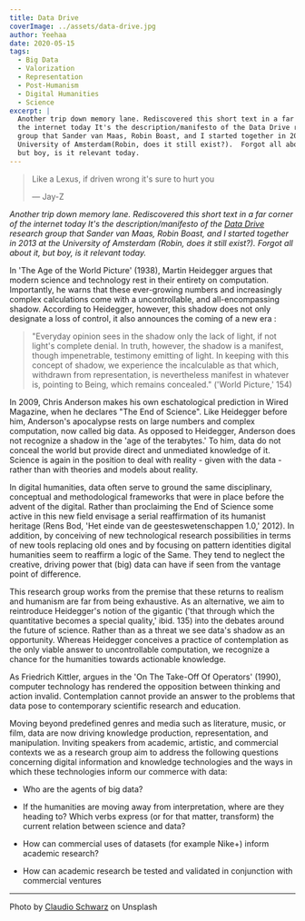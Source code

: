 ```yaml
---
title: Data Drive
coverImage: ../assets/data-drive.jpg
author: Yeehaa
date: 2020-05-15
tags: 
  - Big Data
  - Valorization
  - Representation
  - Post-Humanism
  - Digital Humanities
  - Science
excerpt: | 
  Another trip down memory lane. Rediscovered this short text in a far corner of
  the internet today It's the description/manifesto of the Data Drive research
  group that Sander van Maas, Robin Boast, and I started together in 2013 at the
  University of Amsterdam(Robin, does it still exist?).  Forgot all about it,
  but boy, is it relevant today.
---
```

> Like a Lexus, if driven wrong it's sure to hurt you
>
> &mdash; Jay-Z

*Another trip down memory lane. Rediscovered this short text in a far corner of
the internet today It's the description/manifesto of the [Data
Drive](https://www.uva.nl/binaries/content/assets/faculteiten/faculteit-der-geesteswetenschappen/onderzoek/new-research-organisation/hoogstad-jan-hein--boast-robin--maas-sander-van---data-drive.pdf)
research group that Sander van Maas, Robin Boast, and I started together in 2013
at the University of Amsterdam (Robin, does it still exist?).  Forgot all about it, but boy, is it relevant today.*

In 'The Age of the World Picture' (1938), Martin Heidegger argues that modern science and technology rest in their entirety on computation. Importantly, he warns that these ever-growing numbers and increasingly complex calculations come with a uncontrollable, and all-encompassing shadow. According to Heidegger, however, this shadow does not only designate a loss of control, it also announces the coming of a new era :

> "Everyday opinion sees in the shadow only the lack of light, 
> if not light's complete denial. In truth, however, the shadow 
> is a manifest, though impenetrable, testimony emitting of light. 
> In keeping with this concept of shadow, we experience the incalculable 
> as that which, withdrawn from representation, is nevertheless 
> manifest in whatever is, pointing to Being, 
> which remains concealed." ('World Picture,' 154)

In 2009, Chris Anderson makes his own eschatological prediction in Wired Magazine, when he declares "The End of Science". Like Heidegger before him, Anderson's apocalypse rests on large numbers and complex computation, now called big data. As opposed to Heidegger, Anderson does not recognize a shadow in the 'age of the terabytes.' To him, data do not conceal the world but provide direct and unmediated knowledge of it. Science is again in the position to deal with reality - given with the data - rather than with theories and models about reality.

In digital humanities, data often serve to ground the same disciplinary, conceptual and methodological frameworks that were in place before the advent of the digital. Rather than proclaiming the End of Science some active in this new field envisage a serial reaffirmation of its humanist heritage (Rens Bod, 'Het einde van de geesteswetenschappen 1.0,' 2012). In addition, by conceiving of new technological research possibilities in terms of new tools replacing old ones and by focusing on pattern identities digital humanities seem to reaffirm a logic of the Same. They tend to neglect the creative, driving power that (big) data can have if seen from the vantage point of difference. 

This research group works from the premise that these returns to realism and humanism are far from being exhaustive. As an alternative, we aim to reintroduce Heidegger's notion of the gigantic ('that through which the quantitative becomes a special quality,' ibid. 135) into the debates around the future of science. Rather than as a threat we see data's shadow as an opportunity. Whereas Heidegger conceives a practice of contemplation as the only viable answer to uncontrollable computation, we recognize a chance for the humanities towards actionable knowledge. 

As Friedrich Kittler, argues in the 'On The Take-Off Of Operators' (1990), computer technology has rendered the opposition between thinking and action invalid. Contemplation cannot provide an answer to the problems that data pose to contemporary scientific research and education.

Moving beyond predefined genres and media such as literature, music, or film, data are now driving knowledge production, representation, and manipulation. Inviting speakers from academic, artistic, and commercial contexts we as a research group aim to address the following questions concerning digital information and knowledge technologies and the ways in which these technologies inform our commerce with data: 

+ Who are the agents of big data?   

+ If the humanities are moving away from interpretation, where are they heading to? Which verbs express (or for that matter, transform) the current relation between science and data?   

+ How can commercial uses of datasets (for example Nike+) inform academic research?   

+ How can academic research be tested and validated in conjunction with commercial ventures   

---
Photo by [Claudio Schwarz](https://unsplash.com/@purzlbaum?utm_source=unsplash&utm_medium=referral&utm_content=creditCopyText) on Unsplash
